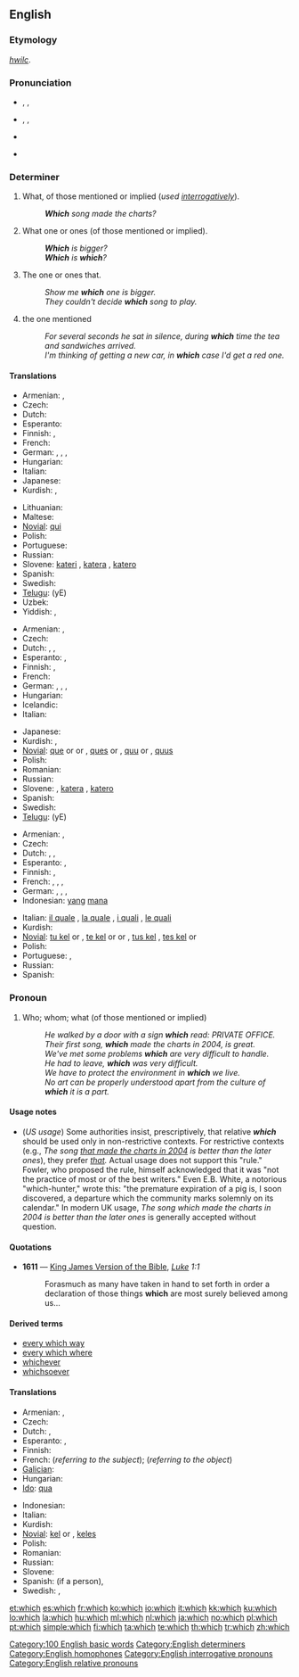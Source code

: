 {{wikipedia}}
==English==

{{rank|by|on|her|24|which|have|or|from}}

===Etymology===
{{etyl|ang}} ''[[hwilc]]''.

===Pronunciation===
* {{a|UK}} {{enPR|hwĭch}}, {{IPA|/ʍɪʧ/}}, {{SAMPA|/WItS/}}
* {{a|US}} {{enPR|wĭch| hwĭch}}, {{IPA|/wɪʧ/|/ʍɪʧ/}}, {{SAMPA|/wItS/|/WItS/}}
* {{audio|en-us-which.ogg|Audio (US)}}
*: {{rhymes|ɪtʃ}}
* {{homophones|witch|wich|wych}} {{i|in accents with the [[wine-whine merger]]}}

===Determiner===
{{en-det}}

# What, of those mentioned or implied (''used [[interrogative]]ly'').
#: '''''Which''' song made the charts?''
# {{context|interrogative}} What one or ones (of those mentioned or implied).
#: '''''Which''' is bigger?''
#: '''''Which''' is '''which'''?''
# {{context|relative}} The one or ones that.
#: ''Show me '''which''' one is bigger.''
#: ''They couldn't decide '''which''' song to play.''
# {{context|relative}} the one mentioned
#: ''For several seconds he sat in silence, during '''which''' time the tea and sandwiches arrived.''
#: ''I'm thinking of getting a new car, in '''which''' case I'd get a red one.''

====Translations====
{{trans-top|what, of those mentioned or implied}}
* Armenian: {{t-|hy|որ|tr=or}}, {{t|hy|որը|tr=orë}}
* Czech: {{t+|cs|který|m}}
* Dutch: {{t+|nl|welk}}
* Esperanto: {{t+|eo|kiu|xs=Esperanto}}
* Finnish: {{t+|fi|mikä}}, {{t+|fi|kumpi}}
* French: {{t+|fr|quel|m}}
* German: {{t+|de|welcher|m}},  {{t+|de|welche|f}},  {{t-|de|welches|n}},  {{t+|de|welche|p}}
* Hungarian: {{t+|hu|melyik}}
* Italian: {{t+|it|quale|m|f}}
* Japanese: {{t-|ja|どの}}
* Kurdish: {{ku-Arab|[[کام]]}}, {{ku-Arab|[[کامه‌]]}}
{{trans-mid}}
* Lithuanian: {{t-|lt|kuris|xs=Lithuanian}}
* Maltese: {{t-|mt|liema|xs=Maltese}}
* [[Novial]]: [[qui]]
* Polish: {{t+|pl|który|m}}
* Portuguese: {{t|pt|qual}}
* Russian: {{t+|ru|который|m|tr=kotóryj}}
* Slovene: [[kateri]] {{m}}, [[katera]] {{f}}, [[katero]] {{n}}
* Spanish: {{t-|es|cual}}
* Swedish: {{t+|sv|vilken|c}}
* [[Telugu]]: {{t|te|ఏ}} (yE)
* Uzbek: {{t|uz|qaysi|xs=Uzbek}}
* Yiddish: {{t-|yi|וואָסער|s|tr=voser|xs=Yiddish}}, {{t-|yi|וואָסערע|p|tr=vosere|xs=Yiddish}}
{{trans-bottom}}

{{trans-top|(interrogative) what one or ones}}
* Armenian: {{t-|hy|որ|tr=or}}, {{t|hy|որը|tr=orë}}
* Czech: {{t+|cs|který|m}}
* Dutch: {{t+|nl|welk}}, {{t|nl|hetwelk}}, {{t|nl|dewelke}}
* Esperanto: {{t+|eo|kiu|xs=Esperanto}}, {{t-|eo|kiuj|xs=Esperanto}}
* Finnish: {{t+|fi|mikä}}, {{t+|fi|kumpi}}
* French: {{t+|fr|quel|m}}
* German: {{t+|de|welcher|m}},  {{t+|de|welche|f}},  {{t-|de|welches|n}},  {{t+|de|welche|p}}
* Hungarian: {{t+|hu|melyik}}
* Icelandic: {{t+|is|hvaða}}
* Italian: {{t+|it|quale|m|f}}
{{trans-mid}}
* Japanese: {{t+|ja|どれ}}
* Kurdish: {{ku-Arab|[[کام]]}}, {{ku-Arab|[[کامه‌]]}}
* [[Novial]]: [[que]] {{m|f}} or {{n|s}} or {{p}}, [[ques]] {{m|f}} or {{n|p}}, [[quu]] {{n|s}} or {{p}}, [[quus]] {{n|p}}
* Polish: {{t+|pl|który|m}}
* Romanian: {{t-|ro|care}}
* Russian: {{t+|ru|который|m|tr=kotóryj}}
* Slovene: {{t|sl|kateri|m}}, [[katera]] {{f}}, [[katero]] {{n}}
* Spanish: {{t-|es|cuál}}
* Swedish: {{t+|sv|vilken|c}}
* [[Telugu]]: {{t|te|ఏ}} (yE)
{{trans-bottom}}

{{trans-top|(relative) the one(s) that}}
* Armenian: {{t-|hy|որ|tr=or}}, {{t|hy|որը|tr=orë}}
* Czech: {{t+|cs|který}}
* Dutch: {{t+|nl|welk}}, {{t|nl|dewelke}}, {{t|nl|hetwelk}}
* Esperanto: {{t+|eo|kiu|xs=Esperanto}}, {{t-|eo|kiuj|xs=Esperanto}}
* Finnish: {{t+|fi|mikä}}, {{t+|fi|kumpi}}
* French: {{t+|fr|lequel|m}}, {{t+|fr|laquelle|f}}, {{t+|fr|lesquels|p}}, {{t+|fr|lesquelles|f|p}}
* German: {{t+|de|welcher|m}},  {{t+|de|welche|f}},  {{t-|de|welches|n}},  {{t+|de|welche|p}}
* Indonesian: [[yang]] [[mana]]
{{trans-mid}}
* Italian: [[il quale]] {{m}}, [[la quale]] {{f}}, [[i quali]] {{p}}, [[le quali]] {{f|p}}
* Kurdish: {{ku-Arab|[[که‌وا]]}}
* [[Novial]]: [[tu kel]] {{n|s}} or {{p}}, [[te kel]] {{m|f}} or {{n|s}} or {{p}}, [[tus kel]] {{n|p}}, [[tes kel]] {{m|f}} or {{n|p}}
* Polish: {{t+|pl|który|m}}
* Portuguese: {{t|pt|aquele|m}}, {{t+|pt|aquela|f}}
* Russian: {{t+|ru|который|m|tr=kotóryj}}
* Spanish: {{t-|es|cual}}
{{trans-bottom}}

===Pronoun===
{{en-pron}}

# {{context|relative}} Who; whom; what (of those mentioned or implied)
#: ''He walked by a door with a sign '''which''' read: PRIVATE OFFICE.''
#: ''Their first song, '''which''' made the charts in 2004, is great.''
#: ''We've met some problems '''which''' are very difficult to handle.''
#: ''He had to leave, '''which''' was very difficult.''
#: ''We have to protect the environment in '''which''' we live.''
#: ''No art can be properly understood apart from the culture of '''which''' it is a part.''

====Usage notes====
* (''US usage'') Some authorities insist, prescriptively, that relative '''''which''''' should be used only in non-restrictive contexts. For restrictive contexts (e.g., ''The song <u>that made the charts in 2004</u> is better than the later ones''), they prefer ''[[that]].''  Actual usage does not support this "rule." Fowler, who proposed the rule, himself acknowledged that it was "not the practice of most or of the best writers." Even E.B. White, a notorious "which-hunter," wrote this: "the premature expiration of a pig is, I soon discovered, a departure which the community marks solemnly on its calendar." In modern UK usage, ''The song which made the charts in 2004 is better than the later ones'' is generally accepted without question.

====Quotations====
* '''1611''' — [[w:King James Version of the Bible|King James Version of the Bible]], ''[[s:Bible (King James)/Luke|Luke]] 1:1''
*: Forasmuch as many have taken in hand to set forth in order a declaration of those things '''which''' are most surely believed among us...

====Derived terms====
* [[every which way]]
* [[every which where]]
* [[whichever]]
* [[whichsoever]]

====Translations====
{{trans-top|(relative) who, whom, what}}
* Armenian: {{t-|hy|որ|tr=or}}, {{t|hy|որը|tr=orë}}
* Czech: {{t+|cs|který}}
* Dutch: {{t+|nl|die}}, {{t+|nl|dat}}
* Esperanto: {{t+|eo|kiu|xs=Esperanto}}, {{t-|eo|kiuj|xs=Esperanto}}
* Finnish: {{t+|fi|joka}}
* French: {{t+|fr|qui}} (''referring to the subject''); {{t+|fr|que}} (''referring to the object'')
* [[Galician]]: {{t+|gl|que|xs=Galician}}
* Hungarian: {{t-|hu|amelyik}}
* [[Ido]]: [[qua]]
{{trans-mid}}
* Indonesian: {{t-|id|yang|xs=Indonesian}}
* Italian: {{t+|it|che}}
* Kurdish: {{ku-Arab|[[که‌وا]]}}
* [[Novial]]: [[kel]] {{s}} or {{p}}, [[keles]] {{p}}
* Polish: {{t+|pl|który|m}}
* Romanian: {{t-|ro|care}}
* Russian: {{t+|ru|который|tr=kotóryj}}
* Slovene: {{t+|sl|ki}}
* Spanish: {{t+|es|quien}} (if a person), {{t+|es|que}}
* Swedish: {{t+|sv|som}}, {{t+|sv|vilken|c}}
{{trans-bottom}}

[[Category:100 English basic words]]
[[Category:English determiners]]
[[Category:English homophones]]
[[Category:English interrogative pronouns]]
[[Category:English relative pronouns]]

[[et:which]]
[[es:which]]
[[fr:which]]
[[ko:which]]
[[io:which]]
[[it:which]]
[[kk:which]]
[[ku:which]]
[[lo:which]]
[[la:which]]
[[hu:which]]
[[ml:which]]
[[nl:which]]
[[ja:which]]
[[no:which]]
[[pl:which]]
[[pt:which]]
[[simple:which]]
[[fi:which]]
[[ta:which]]
[[te:which]]
[[th:which]]
[[tr:which]]
[[zh:which]]